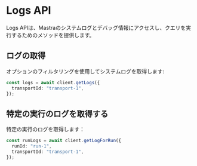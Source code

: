 # Logs API

Logs APIは、Mastraのシステムログとデバッグ情報にアクセスし、クエリを実行するためのメソッドを提供します。

## ログの取得

オプションのフィルタリングを使用してシステムログを取得します:

```typescript
const logs = await client.getLogs({
  transportId: "transport-1",
});
```

## 特定の実行のログを取得する

特定の実行のログを取得します：

```typescript
const runLogs = await client.getLogForRun({
  runId: "run-1",
  transportId: "transport-1",
});
```

